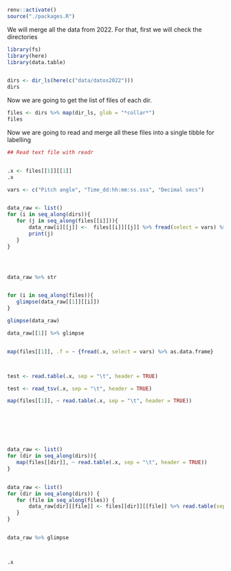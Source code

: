 ```r
renv::activate()
source("./packages.R")
```

We will merge all the data from 2022. 
For that, first we will check the directories

```r
library(fs)
library(here)
library(data.table)


dirs <- dir_ls(here(c("data/datos2022")))
dirs
```

Now we are going to get the list of files of each dir. 
```r
files <- dirs %>% map(dir_ls, glob = "*collar*")
files

```


Now we are going to read and merge all these files into a single tibble for labelling

 ```r
## Read text file with readr


.x <- files[[1]][[1]]
.x

vars <- c("Pitch angle", "Time_dd:hh:mm:ss.sss", "Decimal secs")


data_raw <- list()
for (i in seq_along(dirs)){
    for (j in seq_along(files[[i]])){
        data_raw[i][[j]] <-  files[[i]][[j]] %>% fread(select = vars) %>% as.data.frame 
        print(j)
    }
}




data_raw %>% str


for (i in seq_along(files)){
    glimpse(data_raw[[1]][[i]])
}

glimpse(data_raw)

data_raw[[1]] %>% glimpse


map(files[[1]], .f = ~ {fread(.x, select = vars) %>% as.data.frame}



test <- read.table(.x, sep = "\t", header = TRUE)

test <- read_tsv(.x, sep = "\t", header = TRUE)

map(files[[1]], ~ read.table(.x, sep = "\t", header = TRUE))







data_raw <- list()
for (dir in seq_along(dirs)){
    map(files[[dir]], ~ read.table(.x, sep = "\t", header = TRUE))
}


data_raw <- list()
for (dir in seq_along(dirs)) {
    for (file in seq_along(files)) {
        data_raw[dir][[file]] <- files[[dir]][[file]] %>% read.table(sep = "\t", header = TRUE)       
    }
} 


data_raw %>% glimpse



.x

```
